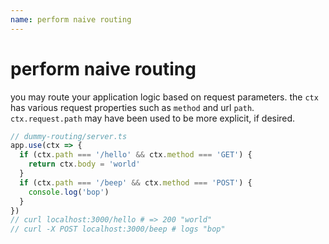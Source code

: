 ```yaml
---
name: perform naive routing
---
```


# perform naive routing

you may route your application logic based on request parameters.  the `ctx`
has various request properties such as `method` and url `path`.
`ctx.request.path` may have been used to be more explicit, if desired.

```typescript
// dummy-routing/server.ts
app.use(ctx => {
  if (ctx.path === '/hello' && ctx.method === 'GET') {
    return ctx.body = 'world'
  }
  if (ctx.path === '/beep' && ctx.method === 'POST') {
    console.log('bop')
  }
})
// curl localhost:3000/hello # => 200 "world"
// curl -X POST localhost:3000/beep # logs "bop"
```
